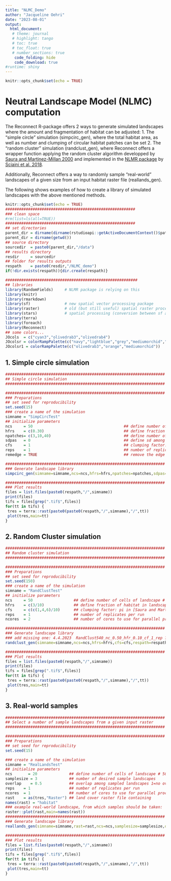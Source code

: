 ```yaml
---
title: "NLMC_Demo"
author: "Jacqueline Oehri"
date: "2023-08-01"
output:
  html_document:
   # theme: journal
   # highlight: tango
   # toc: true
   # toc_float: true
   # number_sections: true
    code_folding: hide
    code_download: true
#runtime: shiny
---
```



```r
knitr::opts_chunk$set(echo = TRUE)
```


# Neutral Landscape Model (NLMC) computation

The Reconnect R-package offers 2 ways to generate simulated landscapes where the amount and fragmentation of habitat can be adjusted: 
 1. The "simple circle" simulation (simpcirc_gen), where the total habitat area, as well as number and clumping of circular habitat patches can be set
 2. The "random cluster" simulation (randclust_gen), where Reconnect offers a wrapper function applying the random cluster algorithm developped by [Saura and Martinez-Millan 2000](https://link.springer.com/article/10.1023/A:1008107902848) and implemented in the [NLMR package](https://github.com/ropensci/NLMR/) by [Sciaini et al. 2018](https://besjournals.onlinelibrary.wiley.com/doi/10.1111/2041-210X.13076).
 
Additionally, Reconnect offers a way to randomly sample "real-world" landscapes of a given size from an input habitat raster file (reallands_gen).

The following shows examples of how to create a library of simulated landscapes with the above mentioned methods.


```r
knitr::opts_chunk$set(echo = TRUE)
#########################################################
### clean space
#rm(list=ls(all=TRUE))
#########################################################
## set directories
parent_dir = dirname(dirname(rstudioapi::getActiveDocumentContext()$path))
parent_dir = dirname(getwd())
## source directory
sourcedir  = paste0(parent_dir,"/data") 
## results directory
resdir     = sourcedir
## folder for results outputs
respath    = paste0(resdir,"/NLMC_demo")
if(!dir.exists(respath)){dir.create(respath)}

##########################################################
## libraries
library(RandomFields)     # NLMR package is relying on this
library(knitr)
library(rmarkdown)
library(sf)               # new spatial vector processing package
library(raster)           # old (but still useful) spatial raster processing
library(stars)            # spatial processing (conversion between sf and raster possible, spatiotemporal datacube analyses)
library(terra)
library(foreach)
library(Reconnect)
## some colors...
JOcols  = c("cyan3","olivedrab3","olivedrab4")
JOcolsr = colorRampPalette(c("navy","lightblue","grey","mediumorchid","cyan3","cyan4","tan","olivedrab3","olivedrab2","olivedrab4"))
JOcolsr1 = colorRampPalette(c("olivedrab3","orange","mediumorchid"))
```


## 1. Simple circle simulation

```r

######################################################################
## Simple circle simulation
######################################################################

######################################################################
### Preparations
## set seed for reproducibility
set.seed(15)
### create a name of the simulation
simname = "SimpCircTest"
## initialize parameters
ncs     = 50                                        ## define number of cells of landscape # 500 cells for dimx and dimy is reasonably good!!
hfrs    = c(0.30)                                   ## define fraction of habitat in landscape, in combination with npatches, this defines patch area
npatches= c(3,10,40)                                ## define number of patches (maximum nr should not be more than 10 times the number of cells..) in combination with hfrs, this defines patch area
sdpas   = 0                                         ## define sd among patch areas
cfs     = 1                                         ## clumping factor: 1 = non-overlapping patches, >1: clumped & overlapping patches
reps    = 1                                         ## number of replicates per run
remedge = TRUE                                      ## remove the edge of the landscape? - i.e. patches cannot go partially outside landscape

######################################################################
### Generate landscape library
simpcirc_gen(simname=simname,ncs=ncs,hfrs=hfrs,npatches=npatches,sdpas=sdpas,cfs=cfs,reps=reps,respath=respath,remedge=remedge) 

######################################################################
### Plot results
files = list.files(paste0(respath,"/",simname))
print(files)
tifs = files[grep(".tif$",files)]
for(tt in tifs) {
 tres = terra::rast(paste0(paste0(respath,"/",simname),"/",tt))
 plot(tres,main=tt)
}

```


## 2. Random Cluster simulation

```r

######################################################################
## Random cluster simulation
######################################################################

######################################################################
### Preparations
## set seed for reproducibility
set.seed(150)
### create a name of the simulation
simname = "RandClustTest"
## initialize parameters
ncs     = 50                  ## define number of cells of landscape # 500 cells for dimx and dimy is reasonably good!!
hfrs    = c(3/10)             ## define fraction of habitat in landscape, Ai in Saura et al..
cfs     = c(c(1,4,6)/10)      ## clumping factor: pi in [Saura and Martinez-Millan 2000](https://link.springer.com/article/10.1023/A:1008107902848): Note that it is actually not necessary to move pi beyond ca. 0.593 (4-neighborhood clumping rule).
reps    = 1                   ## number of replicates per run
ncores  = 2                   ## number of cores to use for parallel processing

######################################################################
### Generate landscape library
### add missing one: 4.4.2023  RandClust540_nc_0.50_hfr_0.10_cf_1_rep ??
randclust_gen(simname=simname,ncs=ncs,hfrs=hfrs,cfs=cfs,respath=respath,reps=reps,ncores=ncores)

######################################################################
### Plot results
files = list.files(paste0(respath,"/",simname))
print(files)
tifs = files[grep(".tif$",files)]
for(tt in tifs) {
 tres = terra::rast(paste0(paste0(respath,"/",simname),"/",tt))
 plot(tres,main=tt)
}

```


## 3. Real-world samples

```r

######################################################################
## Select a number of sample landscapes from a given input raster
######################################################################

######################################################################
### Preparations
## set seed for reproducibility
set.seed(15)

### create a name of the simulation
simname = "RealLandsTest"
## initialize parameters
ncs       = 20              ## define number of cells of landscape # 500 cells for dimx and dimy is reasonably good!!
samplesize = 3              ## number of desired sample landscapes
overlap    = 0.5            ## overlap among sampled landscapes 1=no overlap,if <1 overlap will be bigger, if >1 distance among sampled landscapes will be larger
reps    = 1                 ## number of replicates per run
ncores  = 1                 ## number of cores to use for parallel processing
rast    = as(tres,"Raster") ## land cover raster file containing
names(rast) = "habitat"
### example real-world landscape, from which samples should be taken:
raster::plot(rast,main=names(rast))
######################################################################
### Generate landscape library
reallands_gen(simname=simname,rast=rast,ncs=ncs,samplesize=samplesize,overlap=overlap,respath=respath,habnames=NULL,lcdf=NULL,lccol="hab")

######################################################################
### Plot results
files = list.files(paste0(respath,"/",simname))
print(files)
tifs = files[grep(".tif$",files)]
for(tt in tifs) {
 tres = terra::rast(paste0(paste0(respath,"/",simname),"/",tt))
 plot(tres,main=tt)
}


```


